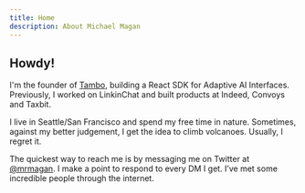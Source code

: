 ```yaml
---
title: Home
description: About Michael Magan
---
```


## Howdy!

I'm the founder of [Tambo](https://tambo.co), building a React SDK for Adaptive AI Interfaces. Previously, I worked on LinkinChat and built products at Indeed, Convoys and Taxbit.

I live in Seattle/San Francisco and spend my free time in nature. Sometimes, against my better judgement, I get the idea to climb volcanoes. Usually, I regret it.

The quickest way to reach me is by messaging me on Twitter at [@mrmagan](https://x.com/mrmagan_). I make a point to respond to every DM I get. I’ve met some incredible people through the internet.